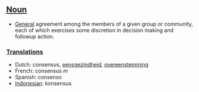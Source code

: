 ==[[Noun]]==

*[[General]] agreement among the members of a given group or community, each of which exercises some discretion in decision making and followup action.

===[[Translation]]s===
*Dutch: consensus, [[eensgezindheid]], [[overeenstemming]]
*French: consensus ''m''
*Spanish: consenso
*[[Indonesian]]: konsensus